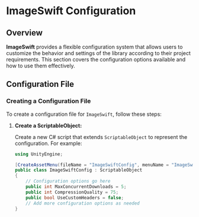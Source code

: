 # ImageSwift Configuration

## Overview

**ImageSwift** provides a flexible configuration system that allows users to customize the behavior and settings of the library according to their project requirements. This section covers the configuration options available and how to use them effectively.

## Configuration File

### Creating a Configuration File

To create a configuration file for `ImageSwift`, follow these steps:

1. **Create a ScriptableObject:**

   Create a new C# script that extends `ScriptableObject` to represent the configuration. For example:

   ```csharp
   using UnityEngine;

   [CreateAssetMenu(fileName = "ImageSwiftConfig", menuName = "ImageSwift/ImageSwiftConfig")]
   public class ImageSwiftConfig : ScriptableObject
   {
       // Configuration options go here
       public int MaxConcurrentDownloads = 5;
       public int CompressionQuality = 75;
       public bool UseCustomHeaders = false;
       // Add more configuration options as needed
   }
